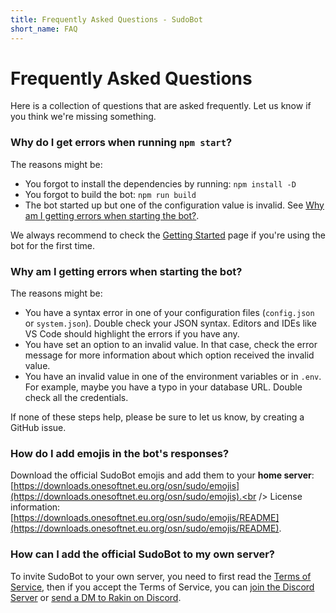 ```yaml
---
title: Frequently Asked Questions - SudoBot
short_name: FAQ
---
```


# Frequently Asked Questions

Here is a collection of questions that are asked frequently. Let us know if you think we're missing something.

### Why do I get errors when running `npm start`?

The reasons might be:

-   You forgot to install the dependencies by running: `npm install -D`
-   You forgot to build the bot: `npm run build`
-   The bot started up but one of the configuration value is invalid. See [Why am I getting errors when starting the bot?](#why-am-i-getting-errors-when-starting-the-bot).

We always recommend to check the [Getting Started](/getting-started) page if you're using the bot for the first time.

### Why am I getting errors when starting the bot?

The reasons might be:

-   You have a syntax error in one of your configuration files (`config.json` or `system.json`). Double check your JSON syntax. Editors and IDEs like VS Code should highlight the errors if you have any.
-   You have set an option to an invalid value. In that case, check the error message for more information about which option received the invalid value.
-   You have an invalid value in one of the environment variables or in `.env`. For example, maybe you have a typo in your database URL. Double check all the credentials.

If none of these steps help, please be sure to let us know, by creating a GitHub issue.

### How do I add emojis in the bot's responses?

Download the official SudoBot emojis and add them to your **home server**: [https://downloads.onesoftnet.eu.org/osn/sudo/emojis](https://downloads.onesoftnet.eu.org/osn/sudo/emojis).<br />
License information: [https://downloads.onesoftnet.eu.org/osn/sudo/emojis/README](https://downloads.onesoftnet.eu.org/osn/sudo/emojis/README).

### How can I add the official SudoBot to my own server?

To invite SudoBot to your own server, you need to first read the [Terms of Service](legal/terms.md), then if you accept the Terms of Service, you can [join the Discord Server](https://discord.gg/892GWhTzgs) or [send a DM to Rakin on Discord](https://discord.com/users/774553653394538506).
